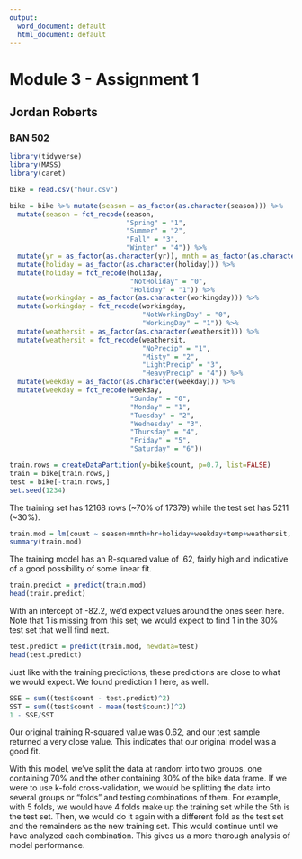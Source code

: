 ---
output:
  word_document: default
  html_document: default
---
#   Module 3 - Assignment 1
##  Jordan Roberts
### BAN 502

```{r, include=FALSE}
library(tidyverse)
library(MASS)
library(caret)

bike = read.csv("hour.csv")
```

```{r}
bike = bike %>% mutate(season = as_factor(as.character(season))) %>%
  mutate(season = fct_recode(season,
                             "Spring" = "1",
                             "Summer" = "2",
                             "Fall" = "3",
                             "Winter" = "4")) %>%
  mutate(yr = as_factor(as.character(yr)), mnth = as_factor(as.character(mnth)), hr = as_factor(as.character(hr))) %>%
  mutate(holiday = as_factor(as.character(holiday))) %>%
  mutate(holiday = fct_recode(holiday,
                              "NotHoliday" = "0",
                              "Holiday" = "1")) %>%
  mutate(workingday = as_factor(as.character(workingday))) %>%
  mutate(workingday = fct_recode(workingday,
                                 "NotWorkingDay" = "0",
                                 "WorkingDay" = "1")) %>%
  mutate(weathersit = as_factor(as.character(weathersit))) %>%
  mutate(weathersit = fct_recode(weathersit,
                                 "NoPrecip" = "1",
                                 "Misty" = "2",
                                 "LightPrecip" = "3",
                                 "HeavyPrecip" = "4")) %>%
  mutate(weekday = as_factor(as.character(weekday))) %>%
  mutate(weekday = fct_recode(weekday,
                              "Sunday" = "0",
                              "Monday" = "1",
                              "Tuesday" = "2",
                              "Wednesday" = "3",
                              "Thursday" = "4",
                              "Friday" = "5",
                              "Saturday" = "6"))
```

```{r}
train.rows = createDataPartition(y=bike$count, p=0.7, list=FALSE)
train = bike[train.rows,]
test = bike[-train.rows,]
set.seed(1234)
```

The training set has 12168 rows (~70% of 17379) while the test set has 5211 (~30%).  

```{r}
train.mod = lm(count ~ season+mnth+hr+holiday+weekday+temp+weathersit, train)
summary(train.mod)
```

The training model has an R-squared value of .62, fairly high and indicative of a good possibility of some linear fit.  

```{r}
train.predict = predict(train.mod)
head(train.predict)
```

With an intercept of -82.2, we'd expect values around the ones seen here. Note that 1 is missing from this set; we would expect to find 1 in the 30% test set that we'll find next.  

```{r}
test.predict = predict(train.mod, newdata=test)
head(test.predict)
```

Just like with the training predictions, these predictions are close to what we would expect. We found prediction 1 here, as well.  

```{r}
SSE = sum((test$count - test.predict)^2)
SST = sum((test$count - mean(test$count))^2)
1 - SSE/SST
```

Our original training R-squared value was 0.62, and our test sample returned a very close value. This indicates that our original model was a good fit.  

With this model, we've split the data at random into two groups, one containing 70% and the other containing 30% of the bike data frame. If we were to use k-fold cross-validation, we would be splitting the data into several groups or "folds" and testing combinations of them. For example, with 5 folds, we would have 4 folds make up the training set while the 5th is the test set. Then, we would do it again with a different fold as the test set and the remainders as the new training set. This would continue until we have analyzed each combination. This gives us a more thorough analysis of model performance.